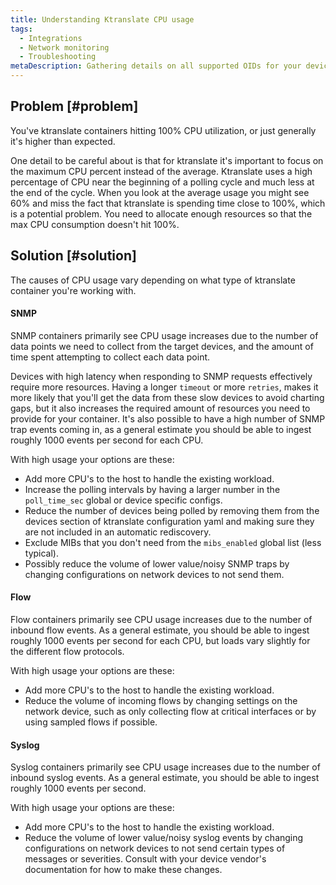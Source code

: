 ```yaml
---
title: Understanding Ktranslate CPU usage
tags:
  - Integrations
  - Network monitoring
  - Troubleshooting
metaDescription: Gathering details on all supported OIDs for your device using the 'snmpwalk' utility.
---
```


## Problem [#problem]

You've ktranslate containers hitting 100% CPU utilization, or just generally it's higher than expected.

<Callout variant="tip">
  One detail to be careful about is that for ktranslate it's important to focus on the maximum CPU percent instead of the average. Ktranslate uses a high percentage of CPU near the beginning of a polling cycle and much less at the end of the cycle. When you look at the average usage you might see 60% and miss the fact that ktranslate is spending time close to 100%, which is a potential problem. You need to allocate enough resources so that the max CPU consumption doesn't hit 100%.
</Callout>

## Solution [#solution]

The causes of CPU usage vary depending on what type of ktranslate container you're working with.

#### SNMP 

SNMP containers primarily see CPU usage increases due to the number of data points we need to collect from the target devices, and the amount of time spent attempting to collect each data point. 

Devices with high latency when responding to SNMP requests effectively require more resources. Having a longer `timeout` or more `retries`, makes it more likely that you'll get the data from these slow devices to avoid charting gaps, but it also increases the required amount of resources you need to provide for your container. It's also possible to have a high number of SNMP trap events coming in, as a general estimate you should be able to ingest roughly 1000 events per second for each CPU.

With high usage your options are these:
- Add more CPU's to the host to handle the existing workload.
- Increase the polling intervals by having a larger number in the `poll_time_sec` global or device specific configs.
- Reduce the number of devices being polled by removing them from the devices section of ktranslate configuration yaml and making sure they are not included in an automatic rediscovery.
- Exclude MIBs that you don't need from the `mibs_enabled` global list (less typical).
- Possibly reduce the volume of lower value/noisy SNMP traps by changing configurations on network devices to not send them. 

#### Flow 

Flow containers primarily see CPU usage increases due to the number of inbound flow events. As a general estimate, you should be able to ingest roughly 1000 events per second for each CPU, but loads vary slightly for the different flow protocols.

With high usage your options are these:
- Add more CPU's to the host to handle the existing workload.
- Reduce the volume of incoming flows by changing settings on the network device, such as only collecting flow at critical interfaces or by using sampled flows if possible. 

#### Syslog 

Syslog containers primarily see CPU usage increases due to the number of inbound syslog events. As a general estimate, you should be able to ingest roughly 1000 events per second.

With high usage your options are these:
- Add more CPU's to the host to handle the existing workload.
- Reduce the volume of lower value/noisy syslog events by changing configurations on network devices to not send certain types of messages or severities. Consult with your device vendor's documentation for how to make these changes.